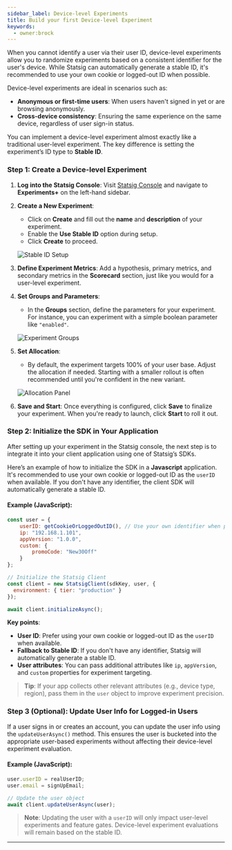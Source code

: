 ```yaml
---
sidebar_label: Device-level Experiments
title: Build your first Device-level Experiment
keywords:
  - owner:brock
---
```


When you cannot identify a user via their user ID, device-level experiments allow you to randomize experiments based on a consistent identifier for the user's device. While Statsig can automatically generate a stable ID, it's recommended to use your own cookie or logged-out ID when possible.

Device-level experiments are ideal in scenarios such as:
- **Anonymous or first-time users**: When users haven't signed in yet or are browsing anonymously.
- **Cross-device consistency**: Ensuring the same experience on the same device, regardless of user sign-in status.

You can implement a device-level experiment almost exactly like a traditional user-level experiment. The key difference is setting the experiment’s ID type to **Stable ID**.

### Step 1: Create a Device-level Experiment

1. **Log into the Statsig Console**: Visit [Statsig Console](https://console.statsig.com/) and navigate to **Experiments+** on the left-hand sidebar.
   
2. **Create a New Experiment**:
    - Click on **Create** and fill out the **name** and **description** of your experiment.
    - Enable the **Use Stable ID** option during setup.
    - Click **Create** to proceed.

    ![Stable ID Setup](https://user-images.githubusercontent.com/74584483/175827163-7669bd8d-ee7f-49af-943a-b1f71d95428e.png)

3. **Define Experiment Metrics**: Add a hypothesis, primary metrics, and secondary metrics in the **Scorecard** section, just like you would for a user-level experiment.

4. **Set Groups and Parameters**:
    - In the **Groups** section, define the parameters for your experiment. For instance, you can experiment with a simple boolean parameter like `"enabled"`.
   
    ![Experiment Groups](https://user-images.githubusercontent.com/74584483/175827265-53e18e66-14ce-4d8e-a409-201bd6191615.png)

5. **Set Allocation**:
    - By default, the experiment targets 100% of your user base. Adjust the allocation if needed. Starting with a smaller rollout is often recommended until you're confident in the new variant.
   
    ![Allocation Panel](https://user-images.githubusercontent.com/1315028/138972419-b7c42f97-29ec-407e-851f-3301130a21c5.png)

6. **Save and Start**: Once everything is configured, click **Save** to finalize your experiment. When you're ready to launch, click **Start** to roll it out.

### Step 2: Initialize the SDK in Your Application

After setting up your experiment in the Statsig console, the next step is to integrate it into your client application using one of Statsig’s SDKs.

Here’s an example of how to initialize the SDK in a **Javascript** application. It's recommended to use your own cookie or logged-out ID as the `userID` when available. If you don't have any identifier, the client SDK will automatically generate a stable ID.

#### Example (JavaScript):

```javascript
const user = {
    userID: getCookieOrLoggedOutID(), // Use your own identifier when possible
    ip: "192.168.1.101",
    appVersion: "1.0.0",
    custom: {
        promoCode: "New30Off"
    }
};

// Initialize the Statsig Client
const client = new StatsigClient(sdkKey, user, {
  environment: { tier: "production" }
});

await client.initializeAsync();
```

**Key points**:
- **User ID**: Prefer using your own cookie or logged-out ID as the `userID` when available.
- **Fallback to Stable ID**: If you don't have any identifier, Statsig will automatically generate a stable ID.
- **User attributes**: You can pass additional attributes like `ip`, `appVersion`, and `custom` properties for experiment targeting.

> **Tip**: If your app collects other relevant attributes (e.g., device type, region), pass them in the `user` object to improve experiment precision.

### Step 3 (Optional): Update User Info for Logged-in Users

If a user signs in or creates an account, you can update the user info using the `updateUserAsync()` method. This ensures the user is bucketed into the appropriate user-based experiments without affecting their device-level experiment evaluation.

#### Example (JavaScript):

```javascript
user.userID = realUserID;
user.email = signUpEmail;

// Update the user object
await client.updateUserAsync(user);
```

> **Note**: Updating the user with a `userID` will only impact user-level experiments and feature gates. Device-level experiment evaluations will remain based on the stable ID.

---
